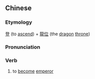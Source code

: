 {{also|登龙位}}
==Chinese==
{{zh-forms|s=登龙位|type=12}}

===Etymology===
[[登]] (to [[ascend]]) + [[龍位]] (the [[dragon]] [[throne]])

===Pronunciation===
{{zh-pron
|m=dēng lóngwèi
|cat=v
}}

===Verb===
{{zh-verb}}

# {{lb|zh|archaic}} to [[become]] [[emperor]]